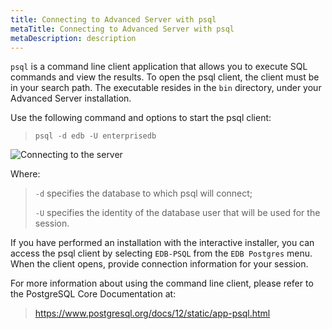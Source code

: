 ```yaml
---
title: Connecting to Advanced Server with psql
metaTitle: Connecting to Advanced Server with psql
metaDescription: description
---
```


`psql` is a command line client application that allows you to execute
SQL commands and view the results. To open the psql client, the client
must be in your search path. The executable resides in the `bin`
directory, under your Advanced Server installation.

Use the following command and options to start the psql client:

> `psql -d edb -U enterprisedb`

![*Connecting to the server*](images/connecting_to_server.png)

Where:

> `-d` specifies the database to which psql will connect;
> 
> `-U` specifies the identity of the database user that will be used for
> the session.

If you have performed an installation with the interactive installer,
you can access the psql client by selecting `EDB-PSQL` from the `EDB
Postgres` menu. When the client opens, provide connection information
for your session.

For more information about using the command line client, please refer
to the PostgreSQL Core Documentation at:

> <https://www.postgresql.org/docs/12/static/app-psql.html>
